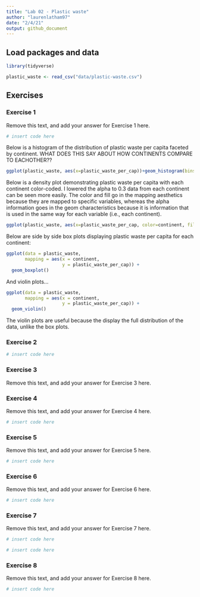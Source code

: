 ```yaml
---
title: "Lab 02 - Plastic waste"
author: "laurenlatham97"
date: "2/4/21"
output: github_document
---
```


## Load packages and data

```r
library(tidyverse) 
```

```r
plastic_waste <- read_csv("data/plastic-waste.csv")
```

## Exercises


### Exercise 1

Remove this text, and add your answer for Exercise 1 here.

```r
# insert code here
```

Below is a histogram of the distribution of plastic waste per capita faceted by continent. WHAT DOES THIS SAY ABOUT HOW CONTINENTS COMPARE TO EACHOTHER??

```r
ggplot(plastic_waste, aes(x=plastic_waste_per_cap))+geom_histogram(bins=15)+facet_wrap(~continent)
```

Below is a density plot demonstrating plastic waste per capita with each continent color-coded. I lowered the alpha to 0.3 data from each continent can be seen more easily. The color and fill go in the mapping aesthetics because they are mapped to specific variables, whereas the alpha information goes in the geom characteristics because it is information that is used in the same way for each variable (i.e., each continent). 
```r
ggplot(plastic_waste, aes(x=plastic_waste_per_cap, color=continent, fill=continent))+geom_density(alpha=.3)
```

Below are side by side box plots displaying plastic waste per capita for each continent: 

```r
ggplot(data = plastic_waste, 
       mapping = aes(x = continent, 
                     y = plastic_waste_per_cap)) +
  geom_boxplot()
```

And violin plots...

```r
ggplot(data = plastic_waste, 
       mapping = aes(x = continent, 
                     y = plastic_waste_per_cap)) +
  geom_violin()
```

The violin plots are useful because the display the full distribution of the data, unlike the box plots. 

### Exercise 2

```r
# insert code here
```

### Exercise 3

Remove this text, and add your answer for Exercise 3 here.

### Exercise 4

Remove this text, and add your answer for Exercise 4 here.

```r
# insert code here
```

### Exercise 5

Remove this text, and add your answer for Exercise 5 here.

```r
# insert code here
```

### Exercise 6

Remove this text, and add your answer for Exercise 6 here.

```r
# insert code here
```

### Exercise 7

Remove this text, and add your answer for Exercise 7 here.

```r
# insert code here
```

```r
# insert code here
```

### Exercise 8

Remove this text, and add your answer for Exercise 8 here.

```r
# insert code here
```
